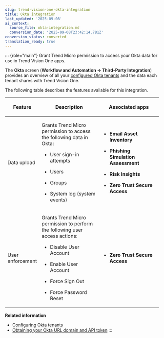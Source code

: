 ```yaml
---
slug: trend-vision-one-okta-integration
title: Okta integration
last_updated: '2025-09-08'
ai_context:
  source_file: okta-integration.md
  conversion_date: '2025-09-08T23:42:14.781Z'
conversion_status: converted
translation_ready: true
---
```


::: {role="main"}
Grant Trend Micro permission to access your Okta data for use in Trend Vision One apps.

The **Okta** screen (**Workflow and Automation → Third-Party Integration**) provides an overview of all your [configured Okta tenants](configuring-okta-tenants.mdx) and the data each tenant shares with Trend Vision One.

The following table describes the features available for this integration.

<table>
<colgroup>
<col style="width: 20%" />
<col style="width: 40%" />
<col style="width: 40%" />
</colgroup>
<thead>
<tr>
<th><p>Feature</p></th>
<th><p>Description</p></th>
<th><p>Associated apps</p></th>
</tr>
</thead>
<tbody>
<tr>
<td><p>Data upload</p></td>
<td><p>Grants Trend Micro permission to access the following data in Okta:</p>
<ul>
<li><p>User sign-in attempts</p></li>
<li><p>Users</p></li>
<li><p>Groups</p></li>
<li><p>System log (system events)</p></li>
</ul></td>
<td><ul>
<li><p><strong>Email Asset Inventory</strong></p></li>
<li><p><strong>Phishing Simulation Assessment</strong></p></li>
<li><p><strong>Risk Insights</strong></p></li>
<li><p><strong>Zero Trust Secure Access</strong></p></li>
</ul></td>
</tr>
<tr>
<td><p>User enforcement</p></td>
<td><p>Grants Trend Micro permission to perform the following user access actions:</p>
<ul>
<li><p>Disable User Account</p></li>
<li><p>Enable User Account</p></li>
<li><p>Force Sign Out</p></li>
<li><p>Force Password Reset</p></li>
</ul></td>
<td><ul>
<li><p><strong>Zero Trust Secure Access</strong></p></li>
</ul></td>
</tr>
</tbody>
</table>

**Related information**

- [Configuring Okta tenants](configuring-okta-tenants.md "Set up data sharing from Okta for risk assessments and remediation actions.")
- [Obtaining your Okta URL domain and API token](okta-url-api-token.mdx)
:::
